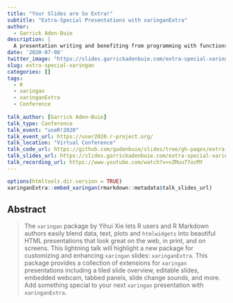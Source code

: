 ```yaml
---
title: "Your Slides are So Extra!"
subtitle: "Extra-Special Presentations with xaringanExtra"
author:
  - Garrick Aden-Buie
description: |
  A presentation writing and benefiting from programming with functions.
date: '2020-07-08'
twitter_image: "https://slides.garrickadenbuie.com/extra-special-xaringan/images/social-card.png"
slug: extra-special-xaringan
categories: []
tags: 
  - R
  - xaringan
  - xaringanExtra
  - Conference
  
talk_author: [Garrick Aden-Buie]
talk_type: Conference
talk_event: "useR!2020"
talk_event_url: https://user2020.r-project.org/
talk_location: "Virtual Conference"
talk_code_url: https://github.com/gadenbuie/slides/tree/gh-pages/extra-special-xaringan
talk_slides_url: https://slides.garrickadenbuie.com/extra-special-xaringan
talk_recording_url: https://www.youtube.com/watch?v=vZMuu77ocMY
---
```


```r
options(htmltools.dir.version = TRUE)
xaringanExtra::embed_xaringan(rmarkdown::metadata$talk_slides_url)
```

## Abstract

> The `xaringan` package by Yihui Xie lets R users and R Markdown authors easily blend data, text, plots and `htmlwidgets` into beautiful HTML presentations that look great on the web, in print, and on screens. This lightning talk will highlight a new package for customizing and enhancing `xaringan` slides: `xaringanExtra`. This package provides a collection of extensions for `xaringan` presentations including a tiled slide overview, editable slides, embedded webcam, tabbed panels, slide change sounds, and more. Add something special to your next `xaringan` presentation with `xaringanExtra`.